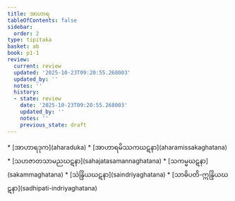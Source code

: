 ```yaml
---
title: အာဟာရ
tableOfContents: false
sidebar:
  order: 2
type: tipitaka
basket: ab
book: p1-1
review:
  current: review
  updated: '2025-10-23T09:20:55.268003'
  updated_by: ''
  notes: ''
  history:
  - state: review
    date: '2025-10-23T09:20:55.268003'
    updated_by: ''
    notes: ''
    previous_state: draft
---
```



<ReviewStatus review={frontmatter.review} showDetails={true} />

<HypothesisAnnotation frontmatter={frontmatter} />

<DynamicBreadcrumb />



<TableOfContents book="p1-1">
* [အာဟာရဒုက](aharaduka)
* [အာဟာရမိဿကဃဋနာ](aharamissakaghatana)
* [သဟဇာတသာမညဃဋနာ](sahajatasamannaghatana)
* [သကမ္မဃဋနာ](sakammaghatana)
* [သဲန္ဒြိယဃဋနာ](saindriyaghatana)
* [သာဓိပတိ-ဣန္ဒြိယဃဋနာ](sadhipati-indriyaghatana)
</TableOfContents>
